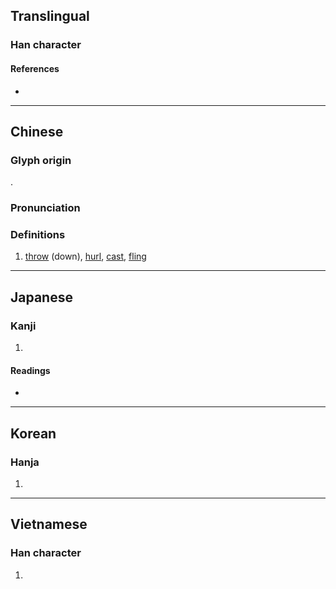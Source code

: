 {{also|掷}}
{{character info/new}}
==Translingual==

===Han character===
{{Han char|rn=64|rad=手|as=15|sn=18|four=57027|canj=QTKL|ids=⿰扌鄭}}

====References====
* {{Han ref|kx=0461.020|dkj=12893|dj=0810.100|hdz=31976.030|uh=64F2|ud=25842|bh=C259|bd=49753}}

----

==Chinese==
{{zh-forms|s=掷}}

===Glyph origin===
{{Han etym}}
{{Han compound|手|鄭|c1=s|c2=p|t1=hand|ls=psc}}.

===Pronunciation===
{{zh-pron
|m=擲
|c=zaak6
|h=pfs=
|md=
|mn=qz:tia̍k/xm,zz:te̍k
|w=
|mc=y
|oc=y
|cat=v
}}

===Definitions===
{{zh-hanzi}}

# [[throw]] (down), [[hurl]], [[cast]], [[fling]]

----

==Japanese==

===Kanji===
{{ja-kanji|grade=|rs=手15}}

# {{defn|lang=ja|sort=手15}}

====Readings====
* {{ja-readings|on=[[てき]] (teki), [[じゃく]] (jaku)|kun=[[なげうつ]] (nageutsu), [[なぐる]] (naguru)}}

----

==Korean==

===Hanja===
{{ko-hanja|hangeul=척|eumhun=|rv=cheok|mr=ch'ŏk|y=chek}}

# {{defn|lang=ko|sort=手15}}

----

==Vietnamese==

===Han character===
{{vi-hantu|[[trịch]], [[trạnh]], [[chệch]], [[sịch]], [[trệch]], [[xệch]]|rs=手15}}

# {{defn|lang=vi|sort=手15}}